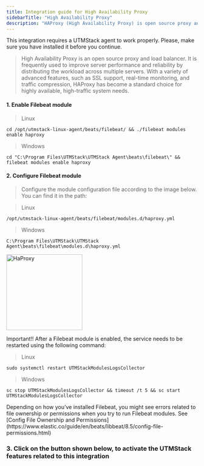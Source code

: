```yaml
---
title: Integration guide for High Availability Proxy
sidebarTitle: "High Availability Proxy"
description: "HAProxy (High Availability Proxy) is open source proxy and load balancing server software. It provides high availability at the network (TCP) and application (HTTP/S) layers, improving speed and performance by distributing workload across multiple servers."
---
```


<Warning>
    This integration requires a UTMStack agent to work properly. Please, make sure you have installed it before you continue.
</Warning>

> High Availability Proxy is an open source proxy and load balancer. It is frequently used to improve server performance and reliability by distributing the workload across multiple servers. With a variety of advanced features, such as SSL support, real-time monitoring, and traffic compression, HAProxy has become a standard choice for highly available, high-traffic system needs.

#### 1. Enable Filebeat module

> Linux

`````
cd /opt/utmstack-linux-agent/beats/filebeat/ && ./filebeat modules enable haproxy
`````

> Windows

`````
cd "C:\Program Files\UTMStack\UTMStack Agent\beats\filebeat\" && filebeat modules enable haproxy
`````

#### 2. Configure Filebeat module

> Configure the module configuration file according to the image below. You can find it in the path:

> Linux
`````
/opt/utmstack-linux-agent/beats/filebeat/modules.d/haproxy.yml
`````

> Windows
`````
C:\Program Files\UTMStack\UTMStack Agent\beats\filebeat\modules.d\haproxy.yml
`````

<img
  height="200"
  className="block rounded-xl"
  src="/images/integrations/haproxy/config-haproxy.png"
  alt="HaProxy"
/>

<Note>
    Important!! After a Filebeat module is enabled, the service needs to be restarted using the following command:   
</Note>

> Linux

```
sudo systemctl restart UTMStackModulesLogsCollector
```

> Windows

```
sc stop UTMStackModulesLogsCollector && timeout /t 5 && sc start UTMStackModulesLogsCollector
```

<Warning>
    Depending on how you’ve installed Filebeat, you might see errors related to file ownership or permissions when you try to run Filebeat modules. See [Config File Ownership and Permissions](https://www.elastic.co/guide/en/beats/libbeat/8.5/config-file-permissions.html)
</Warning>

### 3. Click on the button shown below, to activate the UTMStack features related to this integration